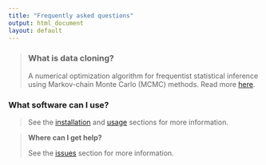 ```yaml
---
title: "Frequently asked questions"
output: html_document
layout: default
---
```


> ### <i class="fa fa-question-circle"></i> What is data cloning?
>
> A numerical optimization algorithm for frequentist statistical 
> inference using Markov-chain Monte Carlo (MCMC) methods.
> Read more [here]({{ site.baseurl }}/dc.html).

### <i class="fa fa-question-circle"></i> What software can I use?

> See the [installation]({{ site.baseurl }}/install.html) 
> and [usage]({{ site.baseurl }}/usage.html) sections for 
> more information.

> <i class="fa fa-question-circle"></i> <strong>Where can I get help?</strong>
>
> See the [issues]({{ site.baseurl }}/issues.html) 
> section for more information.

